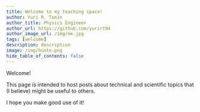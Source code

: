 ```yaml
---
title: Welcome to my teaching space!
author: Yuri R. Tonin
author_title: Physics Engineer
author_url: https://github.com/yurirt94
author_image_url: /img/me.jpg
tags: [welcome]
description: description
image: /img/hunte.png
hide_table_of_contents: false
---
```




Welcome! 

This page is intended to host posts about technical and scientific topics that (I believe) might be useful to others. 

I hope you make good use of it!
 
<a >
    <Figure 
      data={{
            src: '/img/logo.png',
            alt: 'TheCube',
            type: 'image'
      }} 
    />
     
</a>

<!--truncate-->

<SEO
  uri='blog/name'
  image='img/template.jpg'
  type='article'
/>



